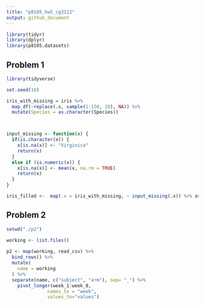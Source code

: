 ```yaml
---
title: "p8105_hw5_cg3112"
output: github_document
---
```


```r
library(tidyr)
library(dplyr)
library(p8105.datasets)
```


## Problem 1
```r
library(tidyverse)

set.seed(10)

iris_with_missing = iris %>% 
  map_df(~replace(.x, sample(1:150, 20), NA)) %>%
  mutate(Species = as.character(Species))



input_missing <- function(x) {
  if(is.character(x)) {
    x[is.na(x)] <- "Virginica"
    return(x)
  }
  else if (is.numeric(x)) {
    x[is.na(x)] <- mean(x, na.rm = TRUE)
    return(x)
  }
}

iris_filled <-  map(.x = iris_with_missing, ~ input_missing(.x)) %>% as.data.frame()

```

## Problem 2
```r
setwd("./p2")

working <- list.files()
 
p2 <- map(working, read_csv) %>%
  bind_rows() %>%
  mutate(
    name = working
  ) %>%
  separate(name, c("subject", "arm"), sep= "_") %>%
    pivot_longer(week_1:week_8,
               names_to = "week",
               values_to="values") 
```

